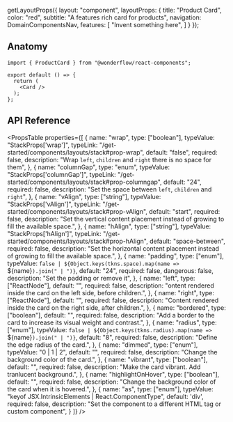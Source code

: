 
  getLayoutProps({
    layout: "component",
    layoutProps: {
      title: "Product Card",
      color: "red",
      subtitle: "A features rich card for products",
      navigation: DomainComponentsNav,
      features: [
        "Invent something here",
      ]
    }
  });

<LiveArea>
  <Card
  />
</LiveArea>

## Anatomy

```tsx lines="1,5-10"
import { ProductCard } from "@wonderflow/react-components";

export default () => {
  return (
    <Card />
  );
};
```

## API Reference

<PropsTable
  properties={[
    {
      name: "wrap",
      type: ["boolean"],
      typeValue: "StackProps['wrap']",
      typeLink: "/get-started/components/layouts/stack#prop-wrap",
      default: "false",
      required: false,
      description: "Wrap `left`, `children` and `right` there is no space for them",
    },
    {
      name: "columnGap",
      type: "enum",
      typeValue: "StackProps['columnGap']",
      typeLink: "/get-started/components/layouts/stack#prop-columngap",
      default: "24",
      required: false,
      description: "Set the space between `left`, `children` and `right`",
    },
    {
      name: "vAlign",
      type: ["string"],
      typeValue: "StackProps['vAlign']",
      typeLink: "/get-started/components/layouts/stack#prop-vAlign",
      default: "start",
      required: false,
      description:
        "Set the vertical content placement instead of growing to fill the available space.",
    },
    {
      name: "hAlign",
      type: ["string"],
      typeValue: "StackProps['hAlign']",
      typeLink: "/get-started/components/layouts/stack#prop-hAlign",
      default: "space-between",
      required: false,
      description:
        "Set the horizontal content placement instead of growing to fill the available space.",
    },
    {
      name: "padding",
      type: ["enum"],
      typeValue: `false | ${Object.keys(tkns.space).map(name => `${name}`).join(" | ")}`,
      default: "24",
      required: false,
      dangerous: false,
      description: "Set the padding or remove it",
    },
    {
      name: "left",
      type: ["ReactNode"],
      default: "",
      required: false,
      description: "ontent rendered inside the card on the left side, before children.",
    },
    {
      name: "right",
      type: ["ReactNode"],
      default: "",
      required: false,
      description: "Content rendered inside the card on the right side, after children.",
    },
    {
      name: "bordered",
      type: ["boolean"],
      default: "",
      required: false,
      description: "Add a border to the card to increase its visual weight and contrast.",
    },
    {
      name: "radius",
      type: ["enum"],
      typeValue: `false | ${Object.keys(tkns.radius).map(name => `${name}`).join(" | ")}`,
      default: "8",
      required: false,
      description: "Define the edge radius of the card.",
    },
    {
      name: "dimmed",
      type: ["enum"],
      typeValue: "0 | 1 | 2",
      default: "",
      required: false,
      description: "Change the background color of the card.",
    },
    {
      name: "vibrant",
      type: ["boolean"],
      default: "",
      required: false,
      description: "Make the card vibrant. Add tranlucent background.",
    },
    {
      name: "highlightOnHover",
      type: ["boolean"],
      default: "",
      required: false,
      description:
        "Change the background color of the card when it is hovered.",
    },
    {
      name: "as",
      type: ["enum"],
      typeValue: "keyof JSX.IntrinsicElements | React.ComponentType<any>",
      default: 'div',
      required: false,
      description:
        "Set the component to a different HTML tag or custom component",
    }
  ]}
/>
